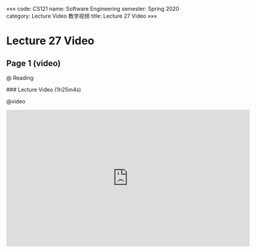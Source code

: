 «««
code: CS121
name: Software Engineering
semester: Spring 2020
category: Lecture Video 教学视频
title: Lecture 27 Video
»»»

# Lecture 27 Video

## Page 1 (video)

@ Reading

<div class="markdown-body">
### Lecture Video (1h25m4s)
</div>

@video

<iframe src="https://watchsb.com/e/sz33s03ohj94.html" frameborder=0 marginwidth=0 marginheight=0 scrolling=no width=640 height=360 allowfullscreen></iframe>


